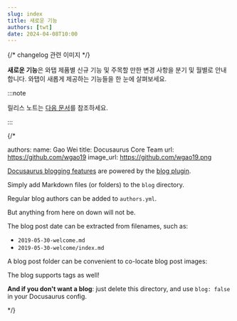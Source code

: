 ```yaml
---
slug: index
title: 새로운 기능
authors: [twt]
date: 2024-04-08T10:00
---
```


{/* changelog 관련 이미지 */}

**새로운 기능**은 와탭 제품별 신규 기능 및 주목할 만한 변경 사항을 분기 및 월별로 안내합니다. 와탭이 새롭게 제공하는 기능들을 한 눈에 살펴보세요.  

:::note 

릴리스 노트는 [다음 문서](https://docs.whatap.io/release-notes)를 참조하세요.

:::


{/* 


authors:
  name: Gao Wei
  title: Docusaurus Core Team
  url: https://github.com/wgao19
  image_url: https://github.com/wgao19.png


[Docusaurus blogging features](https://docusaurus.io/docs/blog) are powered by the [blog plugin](https://docusaurus.io/docs/api/plugins/@docusaurus/plugin-content-blog).

Simply add Markdown files (or folders) to the `blog` directory.

Regular blog authors can be added to `authors.yml`.


But anything from here on down will not be.


The blog post date can be extracted from filenames, such as:

- `2019-05-30-welcome.md`
- `2019-05-30-welcome/index.md`

A blog post folder can be convenient to co-locate blog post images:

The blog supports tags as well!

**And if you don't want a blog**: just delete this directory, and use `blog: false` in your Docusaurus config. 

*/}